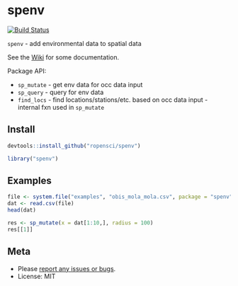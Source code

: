 spenv
=====

[![Build Status](https://travis-ci.org/sckott/spenv.svg)](https://travis-ci.org/sckott/spenv)

`spenv` - add environmental data to spatial data

See the [Wiki](https://github.com/sckott/spenv/wiki) for some documentation.

Package API:

* `sp_mutate` - get env data for occ data input
* `sp_query` - query for env data
* `find_locs` - find locations/stations/etc. based on occ data input - internal fxn used in `sp_mutate`

## Install

```r
devtools::install_github("ropensci/spenv")
```

```r
library("spenv")
```

## Examples

```r
file <- system.file("examples", "obis_mola_mola.csv", package = "spenv")
dat <- read.csv(file)
head(dat)
```

```r
res <- sp_mutate(x = dat[1:10,], radius = 100)
res[[1]]
```

## Meta

* Please [report any issues or bugs](https://github.com/sckott/spenv/issues).
* License: MIT
